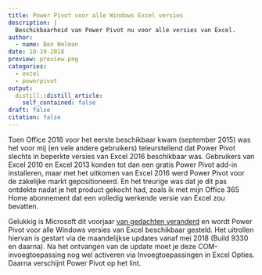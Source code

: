 ```yaml
---
title: Power Pivot voor alle Windows Excel versies
description: |
  Beschikbaarheid van Power Pivot nu voor alle versies van Excel.
author:
  - name: Ben Welman
date: 10-19-2018
preview: preview.png
categories:
  - excel
  - powerpivot
output:
  distill::distill_article:
    self_contained: false
draft: false
citation: false
---
```


Toen Office 2016 voor het eerste beschikbaar kwam (september 2015) was het voor mij (en vele andere gebruikers) teleurstellend dat Power Pivot slechts in beperkte versies van Excel 2016 beschikbaar was. Gebruikers van Excel 2010 en Excel 2013 konden tot dan een gratis Power Pivot add-in installeren, maar met het uitkomen van Excel 2016 werd Power Pivot voor de zakelijke markt gepositioneerd. En het treurige was dat je dit pas ontdekte nadat je het product gekocht had, zoals ik met mijn Office 365 Home abonnement dat een volledig werkende versie van Excel zou bevatten.

Gelukkig is Microsoft dit voorjaar [van gedachten veranderd](https://www.myexcelonline.com/blog/power-pivot-is-now-available-in-all-versions-of-excel/) en wordt Power Pivot voor alle Windows versies van Excel beschikbaar gesteld. Het uitrollen hiervan is gestart via de maandelijkse updates vanaf mei 2018 (Build 9330 en daarna). Na het ontvangen van de update moet je deze COM-invoegtoepassing nog wel activeren via Invoegtoepassingen in Excel Opties. Daarna verschijnt Power Pivot op het lint.
